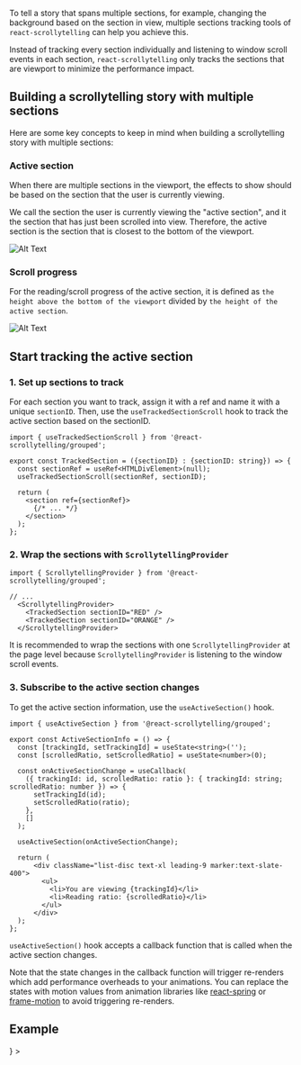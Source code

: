 

To tell a story that spans multiple sections, for example, changing the background based on the section in view,
multiple sections tracking tools of `react-scrollytelling` can help you achieve this.

Instead of tracking every section individually and listening to window scroll events in each section, `react-scrollytelling`
only tracks the sections that are viewport to minimize the performance impact.


## Building a scrollytelling story with multiple sections

Here are some key concepts to keep in mind when building a scrollytelling story with multiple sections:

### Active section

When there are multiple sections in the viewport, the effects to show should be based on the section that the user is currently viewing.

We call the section the user is currently viewing the "active section", and it the section that has just been scrolled into view.
Therefore, the active section is the section that is closest to the bottom of the viewport.

![Alt Text](/images/multiple_sections.jpg)


### Scroll progress

For the reading/scroll progress of the active section, it is defined as `the height above the bottom of the viewport` divided by `the height of the active section`.

![Alt Text](/images/scroll_progress.jpg)


## Start tracking the active section


### 1. Set up sections to track

For each section you want to track, assign it with a ref and name it with a unique `sectionID`.
Then, use the `useTrackedSectionScroll` hook to track the active section based on the sectionID.

```tsx
import { useTrackedSectionScroll } from '@react-scrollytelling/grouped';

export const TrackedSection = ({sectionID} : {sectionID: string}) => {
  const sectionRef = useRef<HTMLDivElement>(null);
  useTrackedSectionScroll(sectionRef, sectionID);

  return (
    <section ref={sectionRef}>
      {/* ... */}
    </section>
  );
};
```


### 2. Wrap the sections with `ScrollytellingProvider`

```tsx
import { ScrollytellingProvider } from '@react-scrollytelling/grouped';

// ...
  <ScrollytellingProvider>
    <TrackedSection sectionID="RED" />
    <TrackedSection sectionID="ORANGE" />
  </ScrollytellingProvider>
```

It is recommended to wrap the sections with one `ScrollytellingProvider` at the page level
because `ScrollytellingProvider` is listening to the window scroll events.


### 3. Subscribe to the active section changes

To get the active section information, use the `useActiveSection()` hook.

```tsx
import { useActiveSection } from '@react-scrollytelling/grouped';

export const ActiveSectionInfo = () => {
  const [trackingId, setTrackingId] = useState<string>('');
  const [scrolledRatio, setScrolledRatio] = useState<number>(0);

  const onActiveSectionChange = useCallback(
    ({ trackingId: id, scrolledRatio: ratio }: { trackingId: string; scrolledRatio: number }) => {
      setTrackingId(id);
      setScrolledRatio(ratio);
    },
    []
  );

  useActiveSection(onActiveSectionChange);

  return (
      <div className="list-disc text-xl leading-9 marker:text-slate-400">
        <ul>
          <li>You are viewing {trackingId}</li>
          <li>Reading ratio: {scrolledRatio}</li>
        </ul>
      </div>
  );
};
```

`useActiveSection()` hook accepts a callback function that is called when the active section changes.

Note that the state changes in the callback function will trigger re-renders which add performance overheads to your animations.
You can replace the states with motion values from animation libraries like [react-spring](https://react-spring.dev/docs/advanced/spring-value) or
[frame-motion](https://www.framer.com/motion/motionvalue/) to avoid triggering re-renders.


## Example

<div className="mx-2 my-12">
  <ScrollytellingProvider>
    <StickyContainer
      overlay={
        <>
          <TrackedSection
            sectionID="RED"
            className="border-rose-400 dark:border-rose-700 bg-rose-200 dark:bg-rose-800 rounded-t-lg pt-[50vh]"
          />
          <TrackedSection
            sectionID="ORANGE"
            className="-mt-[3px] border-orange-400 dark:border-orange-700 bg-orange-200 dark:bg-orange-800"
          />
          <TrackedSection
            sectionID="YELLOW"
            className="-mt-[3px] border-yellow-400 dark:border-yellow-700 bg-yellow-200 dark:bg-yellow-800"
          />
          <TrackedSection
            sectionID="GREEN"
            className="-mt-[3px] border-green-400 dark:border-green-700 bg-green-200 dark:bg-green-800"
          />
          <TrackedSection
            sectionID="BLUE"
            className="-mt-[3px] border-blue-400 dark:border-blue-700 bg-blue-200 dark:bg-blue-800"
          />
          <TrackedSection
            sectionID="PURPLE"
            className="-mt-[3px] border-purple-400 dark:border-purple-700 bg-purple-200 dark:bg-purple-800 rounded-b-lg pt-[10vh]"
          />
        </>
      }
    >
      <div className="absolute left-0 right-0 top-0 h-screen">
        <ActiveSectionInfo />
      </div>
    </StickyContainer>
  </ScrollytellingProvider>
</div>
